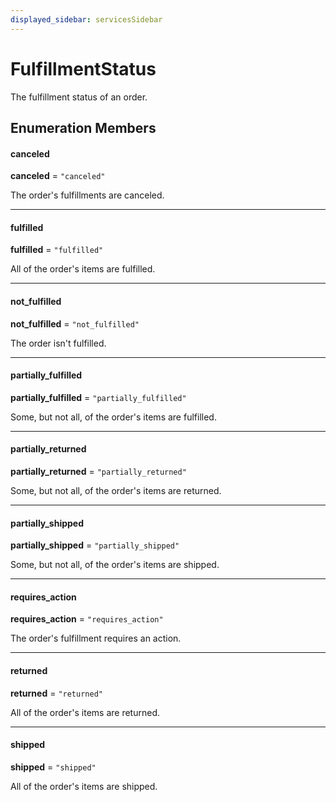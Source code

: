 ```yaml
---
displayed_sidebar: servicesSidebar
---
```



# FulfillmentStatus

The fulfillment status of an order.

## Enumeration Members

#### canceled

 **canceled** = `"canceled"`

The order's fulfillments are canceled.

___

#### fulfilled

 **fulfilled** = `"fulfilled"`

All of the order's items are fulfilled.

___

#### not\_fulfilled

 **not\_fulfilled** = `"not_fulfilled"`

The order isn't fulfilled.

___

#### partially\_fulfilled

 **partially\_fulfilled** = `"partially_fulfilled"`

Some, but not all, of the order's items are fulfilled.

___

#### partially\_returned

 **partially\_returned** = `"partially_returned"`

Some, but not all, of the order's items are returned.

___

#### partially\_shipped

 **partially\_shipped** = `"partially_shipped"`

Some, but not all, of the order's items are shipped.

___

#### requires\_action

 **requires\_action** = `"requires_action"`

The order's fulfillment requires an action.

___

#### returned

 **returned** = `"returned"`

All of the order's items are returned.

___

#### shipped

 **shipped** = `"shipped"`

All of the order's items are shipped.
